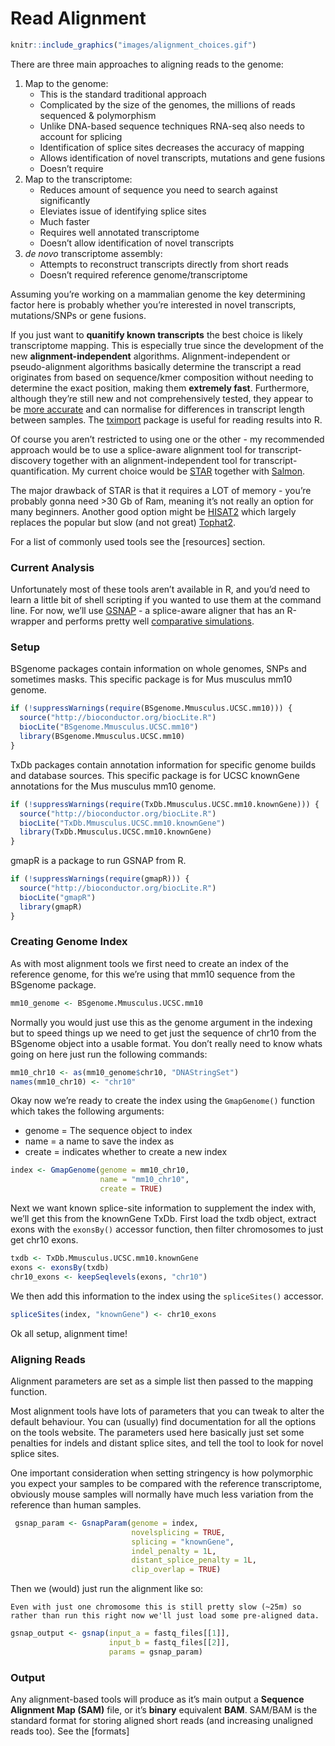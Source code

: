 
# Read Alignment

```r
knitr::include_graphics("images/alignment_choices.gif")
```

There are three main approaches to aligning reads to the genome:

1. Map to the genome: 
    * This is the standard traditional approach 
    * Complicated by the size of the genomes, the millions of reads sequenced & polymorphism
    * Unlike DNA-based sequence techniques RNA-seq also needs to account for splicing
    * Identification of splice sites decreases the accuracy of mapping
    * Allows identification of novel transcripts, mutations and gene fusions
    * Doesn't require 
2. Map to the transcriptome:
    * Reduces amount of sequence you need to search against significantly
    * Eleviates issue of identifying splice sites
    * Much faster
    * Requires well annotated transcriptome
    * Doesn't allow identification of novel transcripts
3. *de novo* transcriptome assembly:
    * Attempts to reconstruct transcripts directly from short reads
    * Doesn't required reference genome/transcriptome

Assuming you're working on a mammalian genome the key determining factor here is probably whether you're interested in novel transcripts, mutations/SNPs or gene fusions. 

If you just want to **quanitify known transcripts** the best choice is likely transcriptome mapping. This is especially true since the development of the new **alignment-independent** algorithms. Alignment-independent or pseudo-alignment algorithms basically determine the transcript a read originates from based on sequence/kmer composition without needing to determine the exact position, making them **extremely fast**. Furthermore, although they're still new and not comprehensively tested, they appear to be [more accurate](https://cgatoxford.wordpress.com/2016/08/17/why-you-should-stop-using-featurecounts-htseq-or-cufflinks2-and-start-using-kallisto-salmon-or-sailfish/) and can normalise for differences in transcript length between samples. The [tximport](http://bioconductor.org/packages/release/bioc/html/tximport.html) package is useful for reading results into R.

Of course you aren't restricted to using one or the other - my recommended approach would be to use a splice-aware alignment tool for transcript-discovery together with an alignment-independent tool for transcript-quantification. My current choice would be [STAR](https://github.com/alexdobin/STAR) together with [Salmon](https://combine-lab.github.io/salmon/). 

The major drawback of STAR is that it requires a LOT of memory - you're probably gonna need >30 Gb of Ram, meaning it's not really an option for many beginners. Another good option might be [HISAT2](http://ccb.jhu.edu/software/hisat2/index.shtml) which largely replaces the popular but slow (and not great) [Tophat2](http://ccb.jhu.edu/software/tophat/index.shtml). 

For a list of commonly used tools see the [resources] section.

### Current Analysis

Unfortunately most of these tools aren't available in R, and you'd need to learn a little bit of shell scripting if you wanted to use them at the command line. For now, we'll use [GSNAP](http://research-pub.gene.com/gmap/) - a splice-aware aligner that has an R-wrapper and performs pretty well [comparative simulations](http://www.nature.com/nmeth/journal/v10/n12/full/nmeth.2722.html).

### Setup

BSgenome packages contain information on whole genomes, SNPs and sometimes masks. This specific package is for Mus musculus mm10 genome. 

```r
if (!suppressWarnings(require(BSgenome.Mmusculus.UCSC.mm10))) {
  source("http://bioconductor.org/biocLite.R")
  biocLite("BSgenome.Mmusculus.UCSC.mm10")
  library(BSgenome.Mmusculus.UCSC.mm10)
}
```

TxDb packages contain annotation information for specific genome builds and database sources. This specific package is for UCSC knownGene annotations for the Mus musculus mm10 genome. 

```r
if (!suppressWarnings(require(TxDb.Mmusculus.UCSC.mm10.knownGene))) {
  source("http://bioconductor.org/biocLite.R")
  biocLite("TxDb.Mmusculus.UCSC.mm10.knownGene")
  library(TxDb.Mmusculus.UCSC.mm10.knownGene)
}
```

gmapR is a package to run GSNAP from R.

```r
if (!suppressWarnings(require(gmapR))) {
  source("http://bioconductor.org/biocLite.R")
  biocLite("gmapR")
  library(gmapR)
}
```

### Creating Genome Index

As with most alignment tools we first need to create an index of the reference genome, for this we're using that mm10 sequence from the BSgenome package.

```r
mm10_genome <- BSgenome.Mmusculus.UCSC.mm10
```

Normally you would just use this as the genome argument in the indexing but to speed things up we need to get just the sequence of chr10 from the BSgenome object into a usable format. You don't really need to know whats going on here just run the following commands:

```r
mm10_chr10 <- as(mm10_genome$chr10, "DNAStringSet")
names(mm10_chr10) <- "chr10"
```

Okay now we're ready to create the index using the ```GmapGenome()``` function which takes the following arguments:

* genome = The sequence object to index
* name = a name to save the index as
* create = indicates whether to create a new index

```r
index <- GmapGenome(genome = mm10_chr10,
                    name = "mm10_chr10",
                    create = TRUE)
```

Next we want known splice-site information to supplement the index with, we'll get this from the knownGene TxDb. First load the txdb object, extract exons with the ```exonsBy()``` accessor function, then filter chromosomes to just get chr10 exons.

```r
txdb <- TxDb.Mmusculus.UCSC.mm10.knownGene
exons <- exonsBy(txdb)
chr10_exons <- keepSeqlevels(exons, "chr10")
```

We then add this information to the index using the ```spliceSites()``` accessor.

```r
spliceSites(index, "knownGene") <- chr10_exons
```

Ok all setup, alignment time!

### Aligning Reads

Alignment parameters are set as a simple list then passed to the mapping function.

Most alignment tools have lots of parameters that you can tweak to alter the default behaviour. You can (usually) find documentation for all the options on the tools website. The parameters used here basically just set some penalties for indels and distant splice sites, and tell the tool to look for novel splice sites.

One important consideration when setting stringency is how polymorphic you expect your samples to be compared with the reference transcriptome, obviously mouse samples will normally have much less variation from the reference than human samples.

```r
 gsnap_param <- GsnapParam(genome = index,
                           novelsplicing = TRUE,
                           splicing = "knownGene",
                           indel_penalty = 1L,
                           distant_splice_penalty = 1L,
                           clip_overlap = TRUE)
```

Then we (would) just run the alignment like so:

```block2
Even with just one chromosome this is still pretty slow (~25m) so rather than run this right now we'll just load some pre-aligned data.
```

```r
gsnap_output <- gsnap(input_a = fastq_files[[1]],
                      input_b = fastq_files[[2]],
                      params = gsnap_param)
```

### Output

Any alignment-based tools will produce as it's main output a **Sequence Alignment Map (SAM)** file, or it's **binary** equivalent **BAM**. SAM/BAM is the standard format for storing aligned short reads (and increasing unaligned reads too). See the [formats]